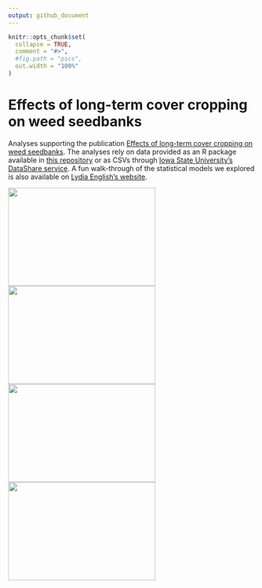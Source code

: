 ```yaml
---
output: github_document
---
```


```r
knitr::opts_chunk$set(
  collapse = TRUE,
  comment = "#>",
  #fig.path = "pics",
  out.width = "100%"
)
```

# Effects of long-term cover cropping on weed seedbanks

Analyses supporting the publication [Effects of long-term cover cropping on weed seedbanks](https://www.frontiersin.org/articles/10.3389/fagro.2020.591091/abstract). The analyses rely on data provided as an R package available in [this repository](https://github.com/vanichols/PFIweeds2020) or as CSVs through [Iowa State University's DataShare service](https://doi.org/10.25380/iastate.12762011.v1). A fun walk-through of the statistical models we explored is also available on [Lydia English's website](https://lydiae.com/2020/04/22/many-models/). 

<img align="left" width="300" height="200" src="pics/rye-vs-no-rye.PNG">
<img align="left" width="300" height="200" src="pics/trays-with-weeds.PNG">
<img align="left" width="300" height="200" src="pics/fig1.PNG">
<img align="left" width="300" height="200" src="pics/fig2.PNG">

